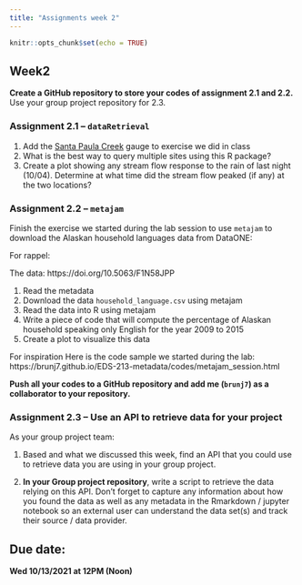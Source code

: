 ```yaml
---
title: "Assignments week 2"
---
```


```r
knitr::opts_chunk$set(echo = TRUE)
```


## Week2

**Create a GitHub repository to store your codes of assignment 2.1 and 2.2.** Use your group project repository for 2.3.

### Assignment 2.1 --  `dataRetrieval`

1. Add the [Santa Paula Creek](https://waterdata.usgs.gov/nwis/uv?site_no=11113500) gauge to exercise we did in class
2. What is the best way to query multiple sites using this R package?
3. Create a plot showing any stream flow response to the rain of last night (10/04). Determine at what time did the stream flow peaked (if any) at the two locations?

### Assignment 2.2 --  `metajam`

Finish the exercise we started during the lab session to use `metajam` to download the Alaskan household languages data from DataONE:

For rappel:

The data: https://doi.org/10.5063/F1N58JPP

1. Read the metadata 
2. Download the data `household_language.csv` using metajam
3. Read the data into R using metajam
4. Write a piece of code that will compute the percentage of Alaskan household speaking only English for the year 2009 to 2015
5. Create a plot to visualize this data


For inspiration Here is the code sample we started during the lab: https://brunj7.github.io/EDS-213-metadata/codes/metajam_session.html


**Push all your codes to a GitHub repository and add me (`brunj7`) as a collaborator to your repository.**



### Assignment 2.3 -- Use an API to retrieve data for your project

As your group project team:

1. Based and what we discussed this week, find an API that you could use to retrieve data you are using in your group project.

2. **In your Group project repository**, write a script to retrieve the data relying on this API. Don't forget to capture any information about how you found the data as well as any metadata in the Rmarkdown / jupyter notebook so an external user can understand the data set(s) and track their source / data provider. 


## Due date:

**Wed 10/13/2021 at 12PM (Noon)**

<br>
